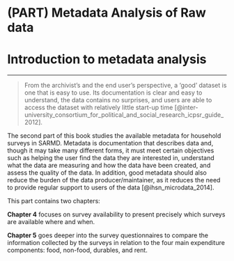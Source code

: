 # (PART) Metadata Analysis of Raw data {-}

# Introduction to metadata analysis {#metadata .unnumbered}
***

>From the archivist's and the end user's perspective, a ‘good’ dataset is one that is easy to use. Its documentation is clear and easy to understand, the data contains no surprises, and users are able to access the dataset with relatively little start-up time [@inter-university_consortium_for_political_and_social_research_icpsr_guide_2012]. 

The second part of this book studies the available metadata for household surveys in SARMD. Metadata is documentation that describes data and, though it may take many different forms, it must meet certain objectives such as helping the user find the data they are interested in, understand what the data are measuring and how the data have been created, and assess the quality of the data. In addition, good metadata should also reduce the burden of the data producer/maintainer, as it reduces the need to provide regular support to users of the data [@ihsn_microdata_2014]. 

This part contains two chapters:

**Chapter 4** focuses on survey availability to present precisely which surveys are available where and when. 

**Chapter 5** goes deeper into the survey questionnaires to compare the information collected by the surveys in relation to the four main expenditure components: food, non-food, durables, and rent. 

